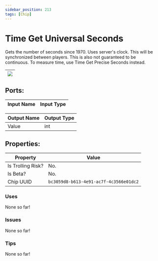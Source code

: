 ```yaml
---
sidebar_position: 213
tags: [Chip]
---
```


# Time Get Universal Seconds


Gets the number of seconds since 1970. Uses server's clock. This will be synchronized between players. This is also not guaranteed to be continuous. To measure time, use Time Get Precise Seconds instead.

| ![](https://images-ext-2.discordapp.net/external/MPmIaQzlEPmgGWlgi-WxBBXt0Bjv_zWPkg1y1f_sy3s/https/www.recroomcircuits.com/image/circuit/absolute-value?width=206&height=108) |
|-----|

## Ports:

| Input Name | Input Type |
|-----------|-----------|

| Output Name | Output Type |
|-----------|-----------|
| Value | int |

## Properties:

| Property  | Value |
|-------------------|-----------|
| Is Trolling Risk? | No. |
| Is Beta? | No. |
| Chip UUID | `bc3059d8-b613-4e91-ac7f-4c3566e01dc2` |

### Uses
None so far!

### Issues
None so far!

### Tips
None so far!
